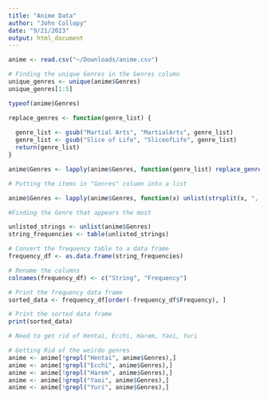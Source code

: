 ```yaml
---
title: "Anime Data"
author: "John Collopy"
date: "9/21/2023"
output: html_document
---
```


```r
anime <- read.csv("~/Downloads/anime.csv")
```


```r
# Finding the unique Genres in the Genres column
unique_genres <- unique(anime$Genres)
unique_genres[1:5]
```

```r
typeof(anime$Genres)
```

```r
replace_genres <- function(genre_list) {
  
  genre_list <- gsub("Martial Arts", "MartialArts", genre_list)
  genre_list <- gsub("Slice of Life", "SliceofLife", genre_list)
  return(genre_list)
}

anime$Genres <- lapply(anime$Genres, function(genre_list) replace_genres(genre_list))
```

```r
# Putting the items in "Genres" column into a list

anime$Genres <- lapply(anime$Genres, function(x) unlist(strsplit(x, ", ")))
```

```r
#Finding the Genre that appears the most

unlisted_strings <- unlist(anime$Genres)
string_frequencies <- table(unlisted_strings)

# Convert the frequency table to a data frame
frequency_df <- as.data.frame(string_frequencies)

# Rename the columns
colnames(frequency_df) <- c("String", "Frequency")

# Print the frequency data frame
sorted_data <- frequency_df[order(-frequency_df$Frequency), ]

# Print the sorted data frame
print(sorted_data)
```

```r
# Need to get rid of Hentai, Ecchi, Harem, Yaoi, Yuri
```

```r
# Getting Rid of the weirdo genres
anime <- anime[!grepl("Hentai", anime$Genres),]
anime <- anime[!grepl("Ecchi", anime$Genres),]
anime <- anime[!grepl("Harem", anime$Genres),]
anime <- anime[!grepl("Yaoi", anime$Genres),]
anime <- anime[!grepl("Yuri", anime$Genres),]
```



